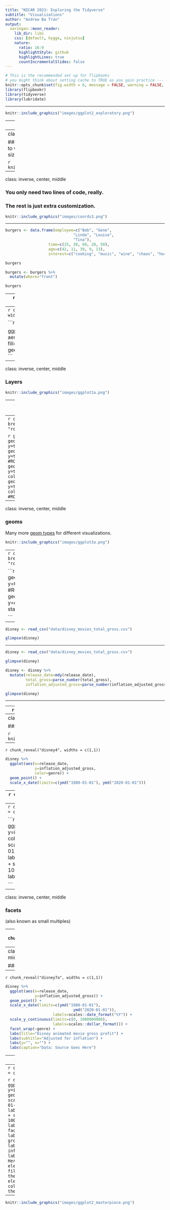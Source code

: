 ```yaml
---
title: "NICAR 2023: Exploring the Tidyverse"
subtitle: "Visualizations"
author: "Andrew Ba Tran"
output:
  xaringan::moon_reader:
    lib_dir: libs
    css: [default, hygge, ninjutsu]
    nature:
      ratio: 16:9
      highlightStyle: github
      highlightLines: true
      countIncrementalSlides: false
---
```



```r
# This is the recommended set up for flipbooks
# you might think about setting cache to TRUE as you gain practice --- building flipbooks from scratch can be time consuming
knitr::opts_chunk$set(fig.width = 6, message = FALSE, warning = FALSE, comment = "", cache = F)
library(flipbookr)
library(tidyverse)
library(lubridate)
```

<!-- ## Video 3 -->
<!-- - ggplot2 -->


---

```r
knitr::include_graphics("images/ggplot2_exploratory.png")
```
---
class: inverse, center, middle

### ggplot2 is based on the **grammar of graphics**, the idea that you can build every graph from the same components: a **data** set, a **coordinate system**, and **geoms**—visual marks that represent data points

```r
knitr::include_graphics("images/coords.png")
```

---
class: inverse, center, middle

### To display values, map variables in the data to visual properties of the geom (aesthetics) like size, color, and x and y locations.


```r
knitr::include_graphics("images/coords2.png")
```


---
class: inverse, center, middle

### You only need two lines of code, really. 

### The rest is just extra customization.


```r
knitr::include_graphics("images/coords3.png")
```


---

```r

burgers <- data.frame(employee=c("Bob", "Gene",
                              "Linda", "Louise",
                              "Tina"),
                   time=c(25, 30, 60, 20, 50),
                   age=c(42, 11, 39, 9, 13),
                   interest=c("cooking", "music", "wine", "chaos", "horses"))

burgers

burgers <- burgers %>% 
  mutate(where="front")

burgers
```

---
`r chunk_reveal("bobs",  widths = c(2,1))`

```r
burgers

ggplot(burgers, aes(x=where, y=time, fill=employee)) + 
  geom_col(position="stack") 
```


---
`r chunk_reveal("bobs2",  widths = c(2,1))`

```r
burgers

ggplot(burgers, aes(x=employee, y=time, fill=employee)) + 
  geom_col(position="stack")
```

---
class: inverse, center, middle

### Layers

```r
knitr::include_graphics("images/ggplot1a.png")
```

---
class: inverse, center, middle


### Aesthetics

```r
knitr::include_graphics("images/ggplot2a.png")
```


---
`r chunk_reveal("bobs3", break_type = "rotate",widths = c(2,1))`

```r
  ggplot(burgers) + 
    geom_point(aes(x=employee, y=time)) #ROTATE 
    geom_point(aes(x=employee, y=time, fill=employee)) #ROTATE 
    geom_point(aes(x=employee, y=time, fill=employee, color=employee)) #ROTATE 
    geom_point(aes(x=employee, y=time, fill=employee, color=employee, size=age)) #ROTATE 
```

---
class: inverse, center, middle

### geoms

Many more [geom types](https://twitter.com/search?q=geom_%20%23rstats&src=typed_query&f=image) for different visualizations. 

```r
knitr::include_graphics("images/ggplot3a.png")
```



---
`r chunk_reveal("bobs4", break_type = "rotate",widths = c(2,1))`

```r
  ggplot(burgers) + 
    geom_col(aes(x=employee, y=time), stat="identity") #ROTATE 
    geom_col(aes(x=time, y=employee), stat="identity") #ROTATE 

```

---

```r
disney <- read_csv("data/disney_movies_total_gross.csv")

glimpse(disney)
```

---

```r
disney <- read_csv("data/disney_movies_total_gross.csv")

glimpse(disney)
```

```r
disney <- disney %>% 
  mutate(release_date=mdy(release_date),
         total_gross=parse_number(total_gross),
         inflation_adjusted_gross=parse_number(inflation_adjusted_gross)) 

glimpse(disney)
```
---


---
`r chunk_reveal("disney3",  widths = c(1,1))`

```r
disney %>% 
  ggplot(aes(x=release_date, 
             y=inflation_adjusted_gross,
             color=genre)) +
  geom_point() 
```


---
class: inverse, center, middle

### layers

```r
knitr::include_graphics("images/ggplot4a.png")
```

---
`r chunk_reveal("disney4", widths = c(1,1))`

```r
disney %>% 
  ggplot(aes(x=release_date, 
             y=inflation_adjusted_gross, 
             color=genre)) +
  geom_point() +
  scale_x_date(limits=c(ymd("1980-01-01"), ymd("2020-01-01")))
```

---
`r chunk_reveal("disney5", widths = c(1,1))`

```r
disney %>% 
  ggplot(aes(x=release_date, 
             y=inflation_adjusted_gross, 
             color=genre)) +
  geom_point() +
  scale_x_date(limits=c(ymd("1980-01-01"), 
                              ymd("2020-01-01"))) +
  scale_y_continuous(limits=c(0, 1000000000)) 

```

---
`r chunk_reveal("disney6", widths = c(1,1))`

```r
disney %>% 
  ggplot(aes(x=release_date, 
             y=inflation_adjusted_gross, 
             color=genre)) +
  geom_point() +
  scale_x_date(limits=c(ymd("1980-01-01"), 
                              ymd("2020-01-01")),
                     labels=scales::date_format("%Y")) +
  scale_y_continuous(limits=c(0, 1000000000),
                     labels=scales::dollar_format()) 

```


---
class: inverse, center, middle

### facets

(also known as small multiples)

---
`r chunk_reveal("disney7", widths = c(1,1))`

```r
disney %>% 
  ggplot(aes(x=release_date, 
             y=inflation_adjusted_gross)) +
  geom_point() +
  scale_x_date(limits=c(ymd("1980-01-01"), 
                              ymd("2020-01-01")),
                     labels=scales::date_format("%Y")) +
  scale_y_continuous(limits=c(0, 1000000000),
                     labels=scales::dollar_format()) +
  facet_wrap(~genre)

```



---
class: inverse, center, middle

### labels


---
`r chunk_reveal("disney7a", widths = c(1,1))`

```r
disney %>% 
  ggplot(aes(x=release_date, 
             y=inflation_adjusted_gross)) +
  geom_point() +
  scale_x_date(limits=c(ymd("1980-01-01"), 
                              ymd("2020-01-01")),
                     labels=scales::date_format("%Y")) +
  scale_y_continuous(limits=c(0, 1000000000),
                     labels=scales::dollar_format()) +
  facet_wrap(~genre) +
  labs(title="Disney animated movie gross profit") +
  labs(subtitle="Adjusted for inflation") +
  labs(y="", x="") +
  labs(caption="Data: Source Goes Here")

```


---
class: inverse, center, middle

### themes


---
`r chunk_reveal("disney8", widths = c(1,1))`

```r
disney %>% 
  ggplot(aes(x=release_date, 
             y=inflation_adjusted_gross)) +
  geom_point() +
  scale_x_date(limits=c(ymd("1980-01-01"), 
                              ymd("2020-01-01")),
                     labels=scales::date_format("%Y")) +
  scale_y_continuous(limits=c(0, 1000000000),
                     labels=scales::dollar_format()) +
  facet_wrap(~genre) +
  labs(title="Disney animated movie gross profit") +
  labs(subtitle="Adjusted for inflation") +
  labs(y="", x="") +
  labs(caption="Data: Source Goes Here") +
  theme(strip.background = element_rect(colour = "black", fill = "white")) +
  theme(legend.key = element_rect(fill = "white", colour = "black")) +
  theme_minimal()
```
---


```r
knitr::include_graphics("images/ggplot2_masterpiece.png")
```
